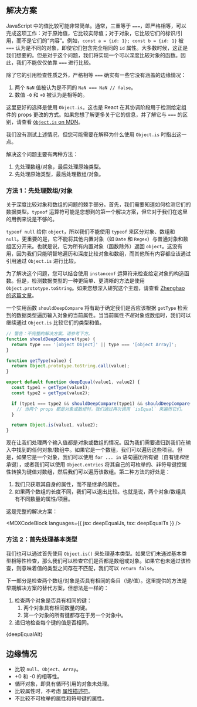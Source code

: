

## 解决方案

JavaScript 中的值比较可能非常简单。通常，三重等于 `===`，即严格相等，可以完成这项工作：对于原始值，它比较实际值；对于对象，它比较它们的标识/引用，而不是它们的“内容”。例如，`const a = {id: 1}; const b = {id: 1}` 被 `===` 认为是不同的对象，即使它们包含完全相同的 `id` 属性。大多数时候，这正是我们想要的。但是对于这个问题，我们将实现一个可以深度比较对象的函数。因此，我们不能仅仅依靠 `===` 进行比较。

除了它的引用检查性质之外，严格相等 `===` 确实有一些它没有涵盖的边缘情况：

1. 两个 `NaN` 值被认为是不同的 `NaN === NaN // false`。
2. 数值 `-0` 和 `+0` 被认为是相等的。

这里更好的选择是使用 `Object.is`。这也是 React 在其协调阶段用于检测给定组件的 props 更改的方式。如果您想了解更多关于它的信息，并了解它与 `===` 的区别，请查看 [`Object.is` on MDN](https://developer.mozilla.org/en-US/docs/Web/JavaScript/Reference/Global_Objects/Object/is)。

我们没有测试上述情况，但您可能需要在解释为什么使用 `Object.is` 时指出这一点。

解决这个问题主要有两种方法：

1. 先处理数组/对象，最后处理原始类型。
2. 先处理原始类型，最后处理数组/对象。

### 方法 1：先处理数组/对象

关于深度比较对象和数组的问题的棘手部分。首先，我们需要知道如何检测它们的数据类型。`typeof` 运算符可能是您想到的第一个解决方案，但它对于我们在这里的用例来说是不够的。

`typeof null` 给你 `object`，所以我们不能使用 `typeof` 来区分对象、数组和 `null`。更重要的是，它不能将其他内置对象（如 `Date` 和 `Regex`）与普通对象和数组区分开来。也就是说，它为所有内置对象（函数除外）返回 `object`。这没有用，因为我们只能明智地遍历和深度比较对象和数组，而其他所有内容都应该通过引用通过 `Object.is` 进行比较。

为了解决这个问题，您可以结合使用 `instanceof` 运算符来检查给定对象的构造函数。但是，检测数据类型的一种更简单、更清晰的方法是使用 `Object.prototype.toString`。如果您想深入研究这个主题，请查看 [Zhenghao 的这篇文章](https://www.zhenghao.io/posts/js-data-type)。

一个实用函数 `shouldDeepCompare` 将有助于确定我们是否应该根据 `getType` 检索到的数据类型遍历输入对象的当前属性。当当前属性*不是*对象或数组时，我们可以继续通过 `Object.is` 比较它们的类型和值。

```js
// 警告：不完整的解决方案。请参考下方。
function shouldDeepCompare(type) {
  return type === '[object Object]' || type === '[object Array]';
}

function getType(value) {
  return Object.prototype.toString.call(value);
}

export default function deepEqual(value1, value2) {
  const type1 = getType(value1);
  const type2 = getType(value2);

  if (type1 === type2 && shouldDeepCompare(type1) && shouldDeepCompare(type2)) {
    // 当两个 props 都是对象或数组时，我们通过再次调用 `isEqual` 来遍历它们。
  }

  return Object.is(value1, value2);
}
```

现在让我们处理两个输入值都是对象或数组的情况。因为我们需要递归到我们在输入中找到的任何对象/数组中。如果它是一个数组，我们可以遍历这些项目。但是，如果它是一个对象，我们可以使用 `for ... in` 语句遍历所有键（自有键*和*继承键），或者我们可以使用 `Object.entries` 将其自己的可枚举的、非符号键控属性转换为键值对数组，然后我们可以遍历该数组。第二种方法的好处是：

1. 我们只获取其自身的属性，而不是继承的属性。
2. 如果两个数组的长度不同，我们可以退出比较。也就是说，两个对象/数组具有不同数量的属性/项目。

这是完整的解决方案：

<MDXCodeBlock languages={{ jsx: deepEqualJs, tsx: deepEqualTs }} />

### 方法 2：首先处理基本类型

我们也可以通过首先使用 `Object.is()` 来处理基本类型。如果它们未通过基本类型相等性检查，那么我们可以检查它们是否都是数组或对象。如果它也未通过该检查，则意味着值的类型之间存在不匹配，我们可以 `return false`。

下一部分是检查两个数组/对象是否具有相同的条目（键/值）。这里提供的方法是早期解决方案的替代方案，但想法是一样的：

1. 检查两个对象是否具有相同的键：
   1. 两个对象具有相同数量的键。
   2. 第一个对象的所有键都存在于另一个对象中。
2. 递归地检查每个键的值是否相同。

<MDXCodeBlock>
  {deepEqualAlt}
</MDXCodeBlock>

## 边缘情况

* 比较 `null`、`Object`、`Array`。
* +0 和 -0 的相等性。
* 循环对象，即具有循环引用的对象未处理。
* 比较属性时，不考虑 [属性描述符](https://developer.mozilla.org/en-US/docs/Web/JavaScript/Reference/Global_Objects/Object/getOwnPropertyDescriptors)。
* 不比较不可枚举的属性和符号键的属性。
